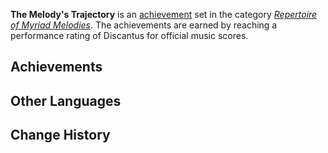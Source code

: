 {{Achievement Set Infobox
|primogems    = {{Achievement/Primogems|The Melody's Trajectory}}
|total        = {{Achievement/Total|The Melody's Trajectory}}
|category     = Repertoire of Myriad Melodies (Achievement)
}}
'''The Melody's Trajectory''' is an [[achievement]] set in the category ''[[Repertoire of Myriad Melodies (Achievement)|Repertoire of Myriad Melodies]]''. The achievements are earned by reaching a performance rating of Discantus for official music scores.

==Achievements==
{{Achievements by Category Table|The Melody's Trajectory}}
<!--
==Notes==

==Trivia==
*
-->
==Other Languages==
{{Other Languages
|en       = The Melody's Trajectory
|zhs      = 旋律行进的方向
|zhs_rm   = 
|zht      = 旋律行進的方向
|zht_rm   = 
|zh_tl    = 
|ja       = 旋律の流れるほうへ
|ja_rm    = 
|ja_tl    = 
|ko       = 선율의 행진 방향
|ko_tl    = 
|es       = La dirección de la melodía
|es_tl    = The Melody's Direction
|fr       = La trajectoire de la mélodie
|fr_tl    = The Melody's Trajectory
|ru       = Траектория мелодии
|ru_tl    = 
|th       = ทิศทางของท่วงทำนอง
|th_rm    = 
|th_tl    = 
|vi       = Hướng Đi Của Giai Điệu
|vi_tl    = 
|de       = Wo die Melodien aufmarschieren
|de_tl    = 
|id       = Arah Lintasan Melodi
|id_tl    = 
|pt       = Direção do Progresso Melódico
|pt_tl    = 
|tr       = Melodinin İstikameti
|tr_tl    = 
|it       = Traiettoria melodica
|it_tl    = 
}}

==Change History==
{{Change History|5.3}}
<!--
==References==
{{Reflist}}
-->